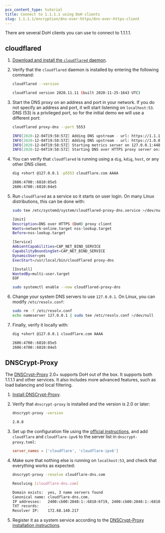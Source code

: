 ```yaml
---
pcx_content_type: tutorial
title: Connect to 1.1.1.1 using DoH clients
slug: 1.1.1.1/encryption/dns-over-https/dns-over-https-client
---
```


There are several DoH clients you can use to connect to 1.1.1.1.

## cloudflared

1. [Download and install the `cloudflared` daemon](/cloudflare-one/connections/connect-networks/downloads/).

2. Verify that the `cloudflared` daemon is installed by entering the following command:

   ```sh
   cloudflared --version
   ```

   ```sh output
   cloudflared version 2020.11.11 (built 2020-11-25-1643 UTC)
   ```

3. Start the DNS proxy on an address and port in your network. If you do not specify an address and port, it will start listening on `localhost:53`. DNS (53) is a privileged port, so for the initial demo we will use a different port:

   ```sh
   cloudflared proxy-dns --port 5553
   ```

   ```sh output
   INFO[2020-12-04T19:58:57Z] Adding DNS upstream - url: https://1.1.1.1/dns-query
   INFO[2020-12-04T19:58:57Z] Adding DNS upstream - url: https://1.0.0.1/dns-query
   INFO[2020-12-04T19:58:57Z] Starting metrics server on 127.0.0.1:44841/metrics
   INFO[2020-12-04T19:58:57Z] Starting DNS over HTTPS proxy server on: dns://localhost:5553
   ```

4. You can verify that `cloudflared` is running using a `dig`, `kdig`, `host`, or any other DNS client.

   ```sh
   dig +short @127.0.0.1 -p5553 cloudflare.com AAAA
   ```

   ```sh output
   2606:4700::6810:85e5
   2606:4700::6810:84e5
   ```

5. Run `cloudflared` as a service so it starts on user login. On many Linux distributions, this can be done with:

   ```sh
   sudo tee /etc/systemd/system/cloudflared-proxy-dns.service >/dev/null <<EOF
   ```

   ```sh output
   [Unit]
   Description=DNS over HTTPS (DoH) proxy client
   Wants=network-online.target nss-lookup.target
   Before=nss-lookup.target

   [Service]
   AmbientCapabilities=CAP_NET_BIND_SERVICE
   CapabilityBoundingSet=CAP_NET_BIND_SERVICE
   DynamicUser=yes
   ExecStart=/usr/local/bin/cloudflared proxy-dns

   [Install]
   WantedBy=multi-user.target
   EOF
   ```

   ```sh
   sudo systemctl enable --now cloudflared-proxy-dns
   ```

6. Change your system DNS servers to use `127.0.0.1`. On Linux, you can modify `/etc/resolv.conf`:

   ```sh
   sudo rm -f /etc/resolv.conf
   echo nameserver 127.0.0.1 | sudo tee /etc/resolv.conf >/dev/null
   ```

7. Finally, verify it locally with:

   ```sh
   dig +short @127.0.0.1 cloudflare.com AAAA
   ```

   ```sh output
   2606:4700::6810:85e5
   2606:4700::6810:84e5
   ```

## DNSCrypt-Proxy

The [DNSCrypt-Proxy](https://dnscrypt.info) 2.0+ supports DoH out of the box. It supports both 1.1.1.1 and other services. It also includes more advanced features, such as load balancing and local filtering.

1. [Install DNSCrypt-Proxy](https://github.com/jedisct1/dnscrypt-proxy/wiki/installation).

2. Verify that `dnscrypt-proxy` is installed and the version is 2.0 or later:

   ```sh
   dnscrypt-proxy -version
   ```

   ```sh output
   2.0.8
   ```

3. Set up the configuration file using the [official instructions](https://github.com/jedisct1/dnscrypt-proxy/wiki/installation#setting-up-dnscrypt-proxy), and add `cloudflare` and `cloudflare-ipv6` to the server list in `dnscrypt-proxy.toml`:

   ```toml
   server_names = ['cloudflare', 'cloudflare-ipv6']
   ```

4. Make sure that nothing else is running on `localhost:53`, and check that everything works as expected:

   ```sh
   dnscrypt-proxy -resolve cloudflare-dns.com
   ```

   ```sh output
   Resolving [cloudflare-dns.com]

   Domain exists:  yes, 3 name servers found
   Canonical name: cloudflare-dns.com.
   IP addresses:   2400:cb00:2048:1::6810:6f19, 2400:cb00:2048:1::6810:7019, 104.16.111.25, 104.16.112.25
   TXT records:    -
   Resolver IP:    172.68.140.217
   ```

5. Register it as a system service according to the [DNSCrypt-Proxy installation instructions](https://github.com/jedisct1/dnscrypt-proxy/wiki/installation).
